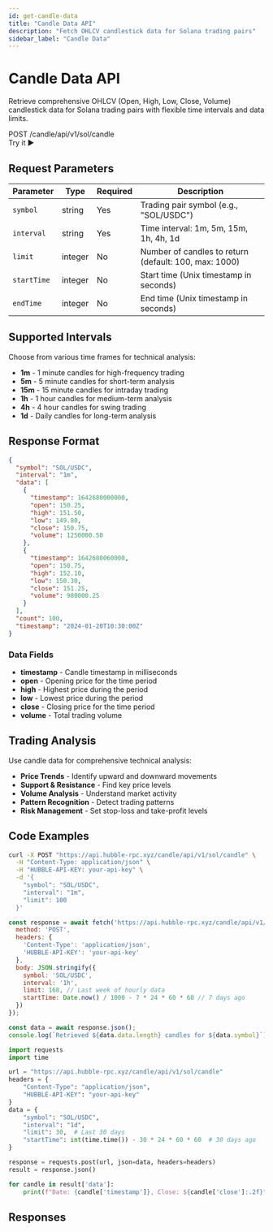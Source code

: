 ```yaml
---
id: get-candle-data
title: "Candle Data API"
description: "Fetch OHLCV candlestick data for Solana trading pairs"
sidebar_label: "Candle Data"
---
```



# Candle Data API

Retrieve comprehensive OHLCV (Open, High, Low, Close, Volume) candlestick data for Solana trading pairs with flexible time intervals and data limits.

<div className="api-header">
  <div className="api-info">
    <span className="api-method">POST</span>
    <span className="api-path">/candle/api/v1/sol/candle</span>
  </div>
  <ApiPlaygroundButton 
    initialApi="ohlcv" 
    initialEndpoint="candle"
    className="api-try-button"
  >
    Try it ▶
  </ApiPlaygroundButton>
</div>

## Request Parameters

| Parameter | Type | Required | Description |
|-----------|------|----------|-------------|
| `symbol` | string | <span class="required">Yes</span> | Trading pair symbol (e.g., "SOL/USDC") |
| `interval` | string | <span class="required">Yes</span> | Time interval: 1m, 5m, 15m, 1h, 4h, 1d |
| `limit` | integer | No | Number of candles to return (default: 100, max: 1000) |
| `startTime` | integer | No | Start time (Unix timestamp in seconds) |
| `endTime` | integer | No | End time (Unix timestamp in seconds) |

## Supported Intervals

Choose from various time frames for technical analysis:

- **1m** - 1 minute candles for high-frequency trading
- **5m** - 5 minute candles for short-term analysis
- **15m** - 15 minute candles for intraday trading
- **1h** - 1 hour candles for medium-term analysis
- **4h** - 4 hour candles for swing trading
- **1d** - Daily candles for long-term analysis

## Response Format

```json
{
  "symbol": "SOL/USDC",
  "interval": "1m",
  "data": [
    {
      "timestamp": 1642680000000,
      "open": 150.25,
      "high": 151.50,
      "low": 149.80,
      "close": 150.75,
      "volume": 1250000.50
    },
    {
      "timestamp": 1642680060000,
      "open": 150.75,
      "high": 152.10,
      "low": 150.30,
      "close": 151.25,
      "volume": 980000.25
    }
  ],
  "count": 100,
  "timestamp": "2024-01-20T10:30:00Z"
}
```

### Data Fields

- **timestamp** - Candle timestamp in milliseconds
- **open** - Opening price for the time period
- **high** - Highest price during the period
- **low** - Lowest price during the period
- **close** - Closing price for the time period
- **volume** - Total trading volume

## Trading Analysis

Use candle data for comprehensive technical analysis:

- **Price Trends** - Identify upward and downward movements
- **Support & Resistance** - Find key price levels
- **Volume Analysis** - Understand market activity
- **Pattern Recognition** - Detect trading patterns
- **Risk Management** - Set stop-loss and take-profit levels

## Code Examples

<Tabs>
  <TabItem value="curl" label="cURL">

```bash
curl -X POST "https://api.hubble-rpc.xyz/candle/api/v1/sol/candle" \
  -H "Content-Type: application/json" \
  -H "HUBBLE-API-KEY: your-api-key" \
  -d '{
    "symbol": "SOL/USDC",
    "interval": "1m",
    "limit": 100
  }'
```

  </TabItem>
  <TabItem value="javascript" label="JavaScript">

```javascript
const response = await fetch('https://api.hubble-rpc.xyz/candle/api/v1/sol/candle', {
  method: 'POST',
  headers: { 
    'Content-Type': 'application/json',
    'HUBBLE-API-KEY': 'your-api-key'
  },
  body: JSON.stringify({ 
    symbol: 'SOL/USDC',
    interval: '1h',
    limit: 168, // Last week of hourly data
    startTime: Date.now() / 1000 - 7 * 24 * 60 * 60 // 7 days ago
  })
});

const data = await response.json();
console.log(`Retrieved ${data.data.length} candles for ${data.symbol}`);
```

  </TabItem>
  <TabItem value="python" label="Python">

```python
import requests
import time

url = "https://api.hubble-rpc.xyz/candle/api/v1/sol/candle"
headers = {
    "Content-Type": "application/json",
    "HUBBLE-API-KEY": "your-api-key"
}
data = {
    "symbol": "SOL/USDC",
    "interval": "1d",
    "limit": 30,  # Last 30 days
    "startTime": int(time.time()) - 30 * 24 * 60 * 60  # 30 days ago
}

response = requests.post(url, json=data, headers=headers)
result = response.json()

for candle in result['data']:
    print(f"Date: {candle['timestamp']}, Close: ${candle['close']:.2f}")
```

  </TabItem>
</Tabs>

## Responses

<ResponseTabs apiId="ohlcv" endpointId="candle" />
